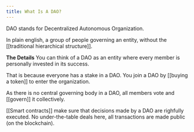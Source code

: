 ```yaml
---
title: What Is A DAO?
---
```


DAO stands for Decentralized Autonomous Organization.

In plain english, a group of people governing an entity, without the [[traditional hierarchical structure]].

**The Details**
You can think of a DAO as an entity where every member is personally invested in its success.

That is because everyone has a stake in a DAO. You join a DAO by [[buying a token]] to enter the organization.

As there is no central governing body in a DAO, all members vote and [[govern]] it collectively.

[[Smart contracts]] make sure that decisions made by a DAO are righfully executed. No under-the-table deals here, all transactions are made public (on the blockchain).

